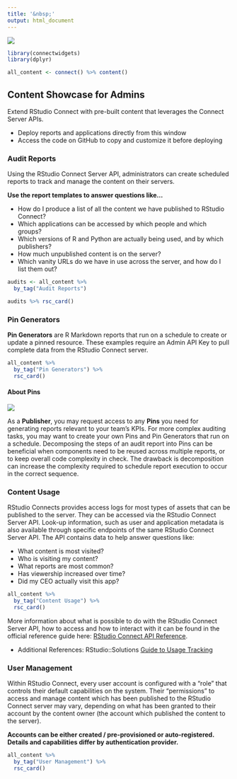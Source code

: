 ```yaml
---
title: '&nbsp;'
output: html_document
---
```


![](showcase-banner.png)

```r
library(connectwidgets)
library(dplyr)

all_content <- connect() %>% content() 
```

## Content Showcase for Admins {.tabset}

Extend RStudio Connect with pre-built content that leverages the Connect Server APIs.

-   Deploy reports and applications directly from this window
-   Access the code on GitHub to copy and customize it before deploying

### Audit Reports

Using the RStudio Connect Server API, administrators can create scheduled reports to track and manage the content on their servers.

**Use the report templates to answer questions like...**

-   How do I produce a list of all the content we have published to RStudio Connect?
-   Which applications can be accessed by which people and which groups?
-   Which versions of R and Python are actually being used, and by which publishers?
-   How much unpublished content is on the server?
-   Which vanity URLs do we have in use across the server, and how do I list them out?

```r
audits <- all_content %>%
  by_tag("Audit Reports")

audits %>% rsc_card()
```

### Pin Generators

**Pin Generators** are R Markdown reports that run on a schedule to create or update a pinned resource. These examples require an Admin API Key to pull complete data from the RStudio Connect server.

```r
all_content %>%
  by_tag("Pin Generators") %>%
  rsc_card()
```

#### About Pins

![](pins-diagram.png)

As a **Publisher**, you may request access to any **Pins** you need for generating reports relevant to your team's KPIs. For more complex auditing tasks, you may want to create your own Pins and Pin Generators that run on a schedule. Decomposing the steps of an audit report into Pins can be beneficial when components need to be reused across multiple reports, or to keep overall code complexity in check. The drawback is decomposition can increase the complexity required to schedule report execution to occur in the correct sequence.

### Content Usage

RStudio Connects provides access logs for most types of assets that can be published to the server. They can be accessed via the RStudio Connect Server API. Look-up information, such as user and application metadata is also available through specific endpoints of the same RStudio Connect Server API. The API contains data to help answer questions like:

-   What content is most visited?
-   Who is visiting my content?
-   What reports are most common?
-   Has viewership increased over time?
-   Did my CEO actually visit this app?

```r
all_content %>%
  by_tag("Content Usage") %>%
  rsc_card()
```

More information about what is possible to do with the RStudio Connect Server API, how to access and how to interact with it can be found in the official reference guide here: [RStudio Connect API Reference](https://docs.rstudio.com/connect/api/#tag--Instrumentation).

-   Additional References: RStudio::Solutions [Guide to Usage Tracking](https://solutions.rstudio.com/data-science-admin/tracking/#usage-tracking)

### User Management {.tabset}

Within RStudio Connect, every user account is configured with a "role" that controls their default capabilities on the system. Their "permissions" to access and manage content which has been published to the RStudio Connect server may vary, depending on what has been granted to their account by the content owner (the account which published the content to the server).

**Accounts can be either created / pre-provisioned or auto-registered. Details and capabilities differ by authentication provider.**

```r
all_content %>%
  by_tag("User Management") %>%
  rsc_card()
```
